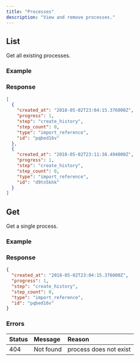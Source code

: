 ```yaml
---
title: "Processes"
description: "View and remove processes."
---
```



## List

Get all existing processes.

<Endpoint method="GET" path="/api/processes" />

### Example

<Request method="GET" path="/api/processes" />

### Response

<Response status="200 OK">

```json
[
  {
    "created_at": "2018-05-02T23:04:15.376000Z",
    "progress": 1,
    "step": "create_history",
    "step_count": 0,
    "type": "import_reference",
    "id": "pqbed16v"
  },
  {
    "created_at": "2018-05-02T23:11:38.494000Z",
    "progress": 1,
    "step": "create_history",
    "step_count": 0,
    "type": "import_reference",
    "id": "d9tn5khk"
  }
]
```

</Response>

## Get

Get a single process.

<Endpoint method="GET" path="/api/processes/:id" />

### Example

<Request method="GET" path="/api/processes/pqbed16v" />

### Response

<Response status="200 OK">

```json
{
  "created_at": "2018-05-02T23:04:15.376000Z",
  "progress": 1,
  "step": "create_history",
  "step_count": 0,
  "type": "import_reference",
  "id": "pqbed16v"
}
```

</Response>

### Errors

| Status | Message   | Reason                 |
| :----- | :-------- | :--------------------- |
| 404  | Not found | process does not exist |
